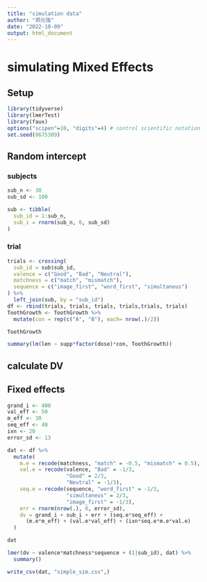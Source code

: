 ```yaml
---
title: "simulation data"
author: "郑元瑞"
date: "2022-10-09"
output: html_document
---
```

# simulating Mixed Effects

## Setup
```r
library(tidyverse)
library(lmerTest)
library(faux)
options("scipen"=10, "digits"=4) # control scientific notation
set.seed(8675309)
```

## Random intercept

### subjects
```r
sub_n <- 30
sub_sd <- 100

sub <- tibble(
  sub_id = 1:sub_n, 
  sub_i = rnorm(sub_n, 0, sub_sd)
)
```


### trial
```r
trials <- crossing(
  sub_id = sub$sub_id, 
  valence = c("Good", "Bad", "Neutral"), 
  matchness = c("match", "mismatch"), 
  sequence = c("image_first", "word_first", "simultaneus")
) %>% 
  left_join(sub, by = "sub_id")
df <- rbind(trials, trials, trials, trials,trials, trials)
ToothGrowth <- ToothGrowth %>% 
  mutate(con = rep(c("A", "B"), each= nrow(.)/2))

ToothGrowth
```

```r
summary(lm(len ~ supp*factor(dose)*con, ToothGrowth))
```


## calculate DV

## Fixed effects
```r
grand_i <- 400
val_eff <- 50
m_eff <- 30
seq_eff <- 40
ixn <- 20
error_sd <- 13
```



```r
dat <- df %>% 
  mutate(
    m.e = recode(matchness, "match" = -0.5, "mismatch" = 0.5), 
    val.e = recode(valence, "Bad" = -1/3, 
                   "Good" = 2/3, 
                   "Neutral" = -1/3), 
    seq.e = recode(sequence, "word_first" = -1/3, 
                   "simultaneus" = 2/3, 
                   "image_first" = -1/3), 
    err = rnorm(nrow(.), 0, error_sd), 
    dv = grand_i + sub_i + err + (seq.e*seq_eff) + 
      (m.e*m_eff) + (val.e*val_eff) + (ixn*seq.e*m.e*val.e)
  )
```

```r
dat
```

```r
lmer(dv ~ valence*matchness*sequence + (1|sub_id), dat) %>% 
  summary()
```
```r
write_csv(dat, "simple_sim.csv",)

```

